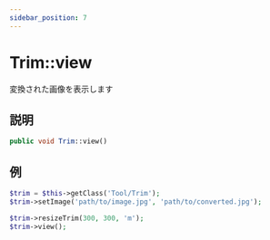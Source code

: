 ```yaml
---
sidebar_position: 7
---
```


# Trim::view

変換された画像を表示します

## 説明

```php
public void Trim::view()
```

## 例

```php title="Controller"
$trim = $this->getClass('Tool/Trim');
$trim->setImage('path/to/image.jpg', 'path/to/converted.jpg');

$trim->resizeTrim(300, 300, 'm');
$trim->view();
```
